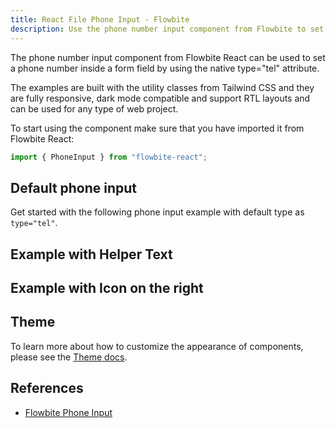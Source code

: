 ```yaml
---
title: React File Phone Input - Flowbite
description: Use the phone number input component from Flowbite to set a phone number inside a form field and use sizes
---
```


The phone number input component from Flowbite React can be used to set a phone number inside a form field by using the native type="tel" attribute.

The examples are built with the utility classes from Tailwind CSS and they are fully responsive, dark mode compatible and support RTL layouts and can be used for any type of web project.

To start using the component make sure that you have imported it from Flowbite React:

```jsx
import { PhoneInput } from "flowbite-react";
```

## Default phone input

Get started with the following phone input example with default type as `type="tel"`.

<Example name="phoneInput.root" />

## Example with Helper Text

<Example name="phoneInput.withHelperText" />

## Example with Icon on the right

<Example name="phoneInput.withRightIcon" />

## Theme

To learn more about how to customize the appearance of components, please see the [Theme docs](/docs/customize/theme).

<Theme name="phoneInput" />

## References

- [Flowbite Phone Input](https://flowbite.com/docs/forms/phone-input/)
